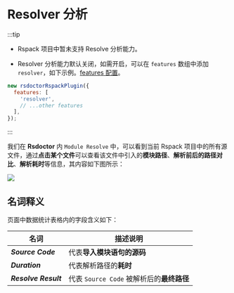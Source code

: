 # Resolver 分析

:::tip

- Rspack 项目中暂未支持 Resolve 分析能力。

- Resolver 分析能力默认关闭，如需开启，可以在 `features` 数组中添加 `resolver`，如下示例。[features 配置](../../config/options/options)。

```js
new rsdoctorRspackPlugin({
  features: [
    'resolver',
    // ...other features
  ],
});
```

:::

我们在 **Rsdoctor** 内 `Module Resolve` 中，可以看到当前 Rspack 项目中的所有源文件，通过**点击某个文件**可以查看该文件中引入的**模块路径**、**解析前后的路径对比**、**解析耗时**等信息，其内容如下图所示：

<img src="https://assets.rspack.dev/others/assets/rsdoctor/resolver.png" />

## 名词释义

页面中数据统计表格内的字段含义如下：

| 名词                         | 描述说明                                  |
| ---------------------------- | ----------------------------------------- |
| <b><i>Source Code</i></b>    | 代表**导入模块语句的源码**                |
| <b><i>Duration</i></b>       | 代表解析路径的**耗时**                    |
| <b><i>Resolve Result</i></b> | 代表 `Source Code` 被解析后的**最终路径** |
